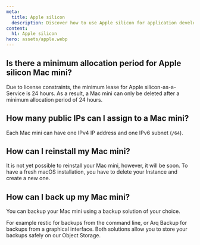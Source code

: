 ```yaml
---
meta:
  title: Apple silicon
  description: Discover how to use Apple silicon for application development.
content:
  h1: Apple silicon 
hero: assets/apple.webp
---
```


## Is there a minimum allocation period for Apple silicon Mac mini?
Due to license constraints, the minimum lease for Apple silicon-as-a-Service is 24 hours.
As a result, a Mac mini can only be deleted after a minimum allocation period of 24 hours.

## How many public IPs can I assign to a Mac mini?
Each Mac mini can have one IPv4 IP address and one IPv6 subnet (`/64`).

## How can I reinstall my Mac mini?
It is not yet possible to reinstall your Mac mini, however, it will be soon.
To have a fresh macOS installation, you have to delete your Instance and create a new one.

## How can I back up my Mac mini?
You can backup your Mac mini using a backup solution of your choice.

For example restic for backups from the command line, or Arq Backup for backups from a graphical interface. Both solutions allow you to store your backups safely on our Object Storage.